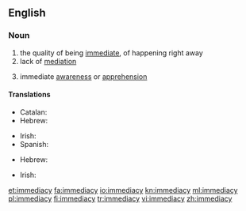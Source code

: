 ==English==

===Noun===
{{en-noun|immediacies}}

# the quality of being [[immediate]], of happening right away
# lack of [[mediation]]
# {{context|philosophy|lang=en}} immediate [[awareness]] or [[apprehension]]

====Translations====
{{trans-top|the quality of being immediate}}
* Catalan: {{t-|ca|immediatesa|f}}
* Hebrew: {{t-|he|מיידיות|f|tr=miyadiyút}}
{{trans-mid}}
* Irish: {{t-|ga|neasacht|f}}
* Spanish: {{t-|es|inmediatez|f}}
{{trans-bottom}}

{{trans-top|lack of mediation}}
* Hebrew: {{t-|he|אי-אמצעיות|f|tr=í-emtza'iyút}}
{{trans-mid}}
{{trans-bottom}}

{{trans-top|philosophy: immediate awareness or apprehension}}
* Irish: {{t-|ga|neamh-mheánacht|f}}
{{trans-mid}}
{{trans-bottom}}

[[et:immediacy]]
[[fa:immediacy]]
[[io:immediacy]]
[[kn:immediacy]]
[[ml:immediacy]]
[[pl:immediacy]]
[[fi:immediacy]]
[[tr:immediacy]]
[[vi:immediacy]]
[[zh:immediacy]]
